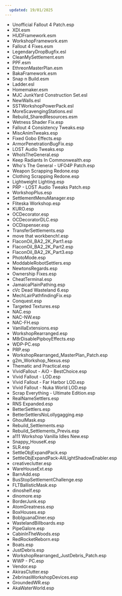 ```yaml
---
  updated: 19/01/2025
---
```


* Unofficial Fallout 4 Patch.esp
* XDI.esm
* HUDFramework.esm
* WorkshopFramework.esm
* Fallout 4 Fixes.esm
* LegendaryDropBugfix.esl
* CleanMySettlement.esm
* PPF.esm
* EthreonMasterPlan.esm
* BakaFramework.esm
* Snap n Build.esm
* Ladder.esl
* Homemaker.esm
* MJC JunkYard Construction Set.esl
* NewWalls.esl
* SSTWorkshopPowerPack.esl
* MoreScavengingStations.esl
* Rebuild_SharedResources.esm
* Wetness Shader Fix.esp
* Fallout 4 Consistency Tweaks.esp
* MiscAnimTweaks.esp
* Fixed Gobo Effects.esp
* ArmorPenetrationBugFix.esp
* LOST Audio Tweaks.esp
* WhoIsTheGeneral.esp
* Keep Radiants In Commonwealth.esp
* Who's The General - UFO4P Patch.esp
* Weapon Scrapping Redone.esp
* Clothing Scrapping Redone.esp
* Lightweight Lighting.esp
* PRP - LOST Audio Tweaks Patch.esp
* WorkshopPlus.esp
* SettlementMenuManager.esp
* Fliteska Workshop.esp
* KURO.esp
* OCDecorator.esp
* OCDecoratorDLC.esp
* OCDispenser.esp
* TransferSettlements.esp
* move that workbench!.esp
* FlaconOil_BA2_2K_Part1.esp
* FlaconOil_BA2_2K_Part2.esp
* FlaconOil_BA2_2K_Part3.esp
* PhotoMode.esp
* ModdableRobotSettlers.esp
* NewtonsRegards.esp
* Ownership Fixes.esp
* CheatTerminal.esp
* JamaicaPlainPathing.esp
* cVc Dead Wasteland 6.esp
* MechLairPathfindingFix.esp
* Conquest.esp
* Targeted Textures.esp
* NAC.esp
* NAC-NW.esp
* NAC-FH.esp
* VanillaExtensions.esp
* WorkshopRearranged.esp
* M8rDisablePipboyEffects.esp
* WDP-PC.esp
* PRP.esp
* WorkshopRearranged_MasterPlan_Patch.esp
* g2m_Workshop_Nexus.esp
* Thematic and Practical.esp
* VividFallout - AiO - BestChoice.esp
* Vivid Fallout - LOD.esp
* Vivid Fallout - Far Harbor LOD.esp
* Vivid Fallout - Nuka World LOD.esp
* Scrap Everything - Ultimate Edition.esp
* RealNameSettlers.esp
* RNS Expanded.esp
* BetterSettlers.esp
* BetterSettlersNoLollygagging.esp
* GhoulMask.esp
* Rebuild_Settlements.esp
* Rebuild_Settlements_Previs.esp
* a111 Workshop Vanilla Idles New.esp
* Snappy_HouseK.esp
* SLR.esp
* SettleObjExpandPack.esp
* SettleObjExpandPack-AllLightShadowEnabler.esp
* creativeclutter.esp
* WareHouseExt.esp
* BarnAdd.esp
* BusStopSettlementChallenge.esp
* FLTBallisticMask.esp
* dinoshelf.esp
* dinomore.esp
* BorderJunk.esp
* AtomGreatness.esp
* BoxHouses.esp
* BobIguanaDiner.esp
* WastelandBillboards.esp
* PipeGalore.esp
* CabinInTheWoods.esp
* RedRocketReborn.esp
* Boats.esp
* JustDebris.esp
* WorkshopRearranged_JustDebris_Patch.esp
* WWP - PC.esp
* Vendor.esp
* AkirasClutter.esp
* ZebrinasWorkshopDevices.esp
* GroundedWR.esp
* AkaWaterWorld.esp
